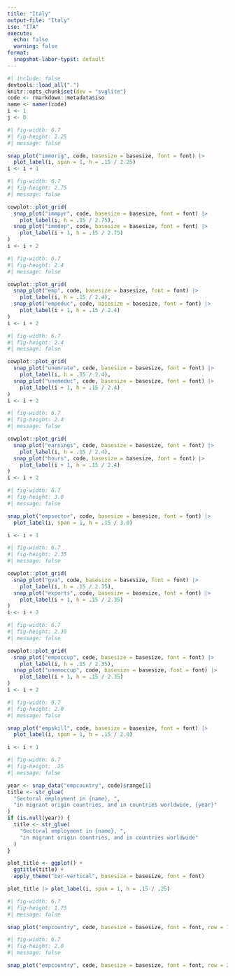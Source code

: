 ```yaml
---
title: "Italy"
output-file: "Italy"
iso: "ITA"
execute:
  echo: false
  warning: false
format:
  snapshot-labor-typst: default
---
```


```r
#| include: false
devtools::load_all(".")
knitr::opts_chunk$set(dev = "svglite")
code <- rmarkdown::metadata$iso
name <- namer(code)
i <- 1
j <- 0
```

```{=typst}
#caption[`r caption_immig(code)`]
```

```r
#| fig-width: 6.7
#| fig-height: 2.25
#| message: false

snap_plot("immorig", code, basesize = basesize, font = font) |>
  plot_label(i, span = 1, h = .15 / 2.25)
i <- i + 1
```

```{=typst}
#caption[
`r caption_immpyr(code)`
#colbreak()
`r caption_immdep(code)`
]
```

```r
#| fig-width: 6.7
#| fig-height: 2.75
#| message: false

cowplot::plot_grid(
  snap_plot("immpyr", code, basesize = basesize, font = font) |>
    plot_label(i, h = .15 / 2.75),
  snap_plot("immdep", code, basesize = basesize, font = font) |>
    plot_label(i + 1, h = .15 / 2.75)
)
i <- i + 2
```

```{=typst}
///////////////////////////////////////////////// PAGE 2 ⬇️
#pagebreak()
```

```{=typst}
#caption[
`r caption_emp(code)`
#colbreak()
`r caption_empeduc(code)`
]
```

```r
#| fig-width: 6.7
#| fig-height: 2.4
#| message: false

cowplot::plot_grid(
  snap_plot("emp", code, basesize = basesize, font = font) |>
    plot_label(i, h = .15 / 2.4),
  snap_plot("empeduc", code, basesize = basesize, font = font) |>
    plot_label(i + 1, h = .15 / 2.4)
)
i <- i + 2
```

```{=typst}
#caption[
`r caption_unemrate(code)`
#colbreak()
`r caption_unemeduc(code)`
]
```

```r
#| fig-width: 6.7
#| fig-height: 2.4
#| message: false

cowplot::plot_grid(
  snap_plot("unemrate", code, basesize = basesize, font = font) |>
    plot_label(i, h = .15 / 2.4),
  snap_plot("unemeduc", code, basesize = basesize, font = font) |>
    plot_label(i + 1, h = .15 / 2.4)
)
i <- i + 2
```

```{=typst}
#caption[
`r caption_earnings(code)`
#colbreak()
`r caption_hours(code)`
]
```

```r
#| fig-width: 6.7
#| fig-height: 2.4
#| message: false

cowplot::plot_grid(
  snap_plot("earnings", code, basesize = basesize, font = font) |>
    plot_label(i, h = .15 / 2.4),
  snap_plot("hours", code, basesize = basesize, font = font) |>
    plot_label(i + 1, h = .15 / 2.4)
)
i <- i + 2
```

```{=typst}
///////////////////////////////////////////////// PAGE 3 ⬇️
#pagebreak()
```

```{=typst}
`r caption_empsector(code)`
```

```r
#| fig-width: 6.7
#| fig-height: 3.0
#| message: false

snap_plot("empsector", code, basesize = basesize, font = font) |>
  plot_label(i, span = 1, h = .15 / 3.0)

i <- i + 1
```

```{=typst}
#caption[
`r caption_gva(code)`
#colbreak()
`r caption_exports(code)`
]
```

```r
#| fig-width: 6.7
#| fig-height: 2.35
#| message: false

cowplot::plot_grid(
  snap_plot("gva", code, basesize = basesize, font = font) |>
    plot_label(i, h = .15 / 2.35),
  snap_plot("exports", code, basesize = basesize, font = font) |>
    plot_label(i + 1, h = .15 / 2.35)
)
i <- i + 2
```

```{=typst}
#caption[
`r caption_empoccup(code)`
#colbreak()
`r caption_unemoccup(code)`
]
```

```r
#| fig-width: 6.7
#| fig-height: 2.35
#| message: false

cowplot::plot_grid(
  snap_plot("empoccup", code, basesize = basesize, font = font) |>
    plot_label(i, h = .15 / 2.35),
  snap_plot("unemoccup", code, basesize = basesize, font = font) |>
    plot_label(i + 1, h = .15 / 2.35)
)
i <- i + 2
```

```{=typst}
///////////////////////////////////////////////// PAGE 4 ⬇️
#pagebreak()
```

```{=typst}
`r caption_empskill(code)`
```

```r
#| fig-width: 6.7
#| fig-height: 2.0
#| message: false

snap_plot("empskill", code, basesize = basesize, font = font) |>
  plot_label(i, span = 1, h = .15 / 2.0)

i <- i + 1
```

```r
#| fig-width: 6.7
#| fig-height: .25
#| message: false

year <- snap_data("empcountry", code)$range[1]
title <- str_glue(
  "Sectoral employment in {name}, ",
  "in migrant origin countries, and in countries worldwide, {year}"
)
if (is.null(year)) {
  title <- str_glue(
    "Sectoral employment in {name}, ",
    "in migrant origin countries, and in countries worldwide"
  )
}

plot_title <- ggplot() + 
  ggtitle(title) + 
  apply_theme("bar-vertical", basesize = basesize, font = font)

plot_title |> plot_label(i, span = 1, h = .15 / .25)
```

```{=typst}
`r caption_empcountry(code, row = 1)`
```

```r
#| fig-width: 6.7
#| fig-height: 1.75
#| message: false

snap_plot("empcountry", code, basesize = basesize, font = font, row = 1)
```

```{=typst}
`r caption_empcountry(code, row = 2)`
```

```r
#| fig-width: 6.7
#| fig-height: 2.0
#| message: false

snap_plot("empcountry", code, basesize = basesize, font = font, row = 2)
```
